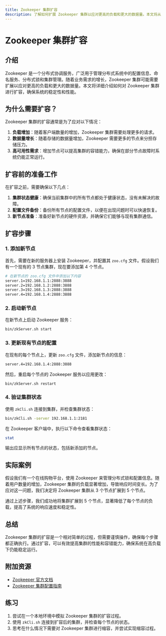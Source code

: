 ```yaml
---
title: Zookeeper 集群扩容
description: 了解如何扩展 Zookeeper 集群以应对更高的负载和更大的数据量。本文将从基础概念入手，逐步讲解扩容的步骤和注意事项，并提供实际案例和代码示例。
---
```


# Zookeeper 集群扩容

## 介绍

Zookeeper 是一个分布式协调服务，广泛用于管理分布式系统中的配置信息、命名服务、分布式锁和集群管理。随着业务需求的增长，Zookeeper 集群可能需要扩展以应对更高的负载和更大的数据量。本文将详细介绍如何对 Zookeeper 集群进行扩容，确保系统的稳定性和性能。

## 为什么需要扩容？

Zookeeper 集群的扩容通常是为了应对以下情况：

1. **负载增加**：随着客户端数量的增加，Zookeeper 集群需要处理更多的请求。
2. **数据量增长**：随着存储的数据量增加，Zookeeper 需要更多的节点来分担存储压力。
3. **高可用性需求**：增加节点可以提高集群的容错能力，确保在部分节点故障时系统仍能正常运行。

## 扩容前的准备工作

在扩容之前，需要确保以下几点：

1. **集群状态健康**：确保当前集群中的所有节点都处于健康状态，没有未解决的故障。
2. **配置文件备份**：备份所有节点的配置文件，以便在出现问题时可以快速恢复。
3. **新节点准备**：准备好新节点的硬件资源，并确保它们能够与现有集群通信。

## 扩容步骤

### 1. 添加新节点

首先，需要在新的服务器上安装 Zookeeper，并配置其 `zoo.cfg` 文件。假设我们有一个现有的 3 节点集群，现在要添加第 4 个节点。

```bash
# 在新节点的 zoo.cfg 文件中添加以下内容
server.1=192.168.1.1:2888:3888
server.2=192.168.1.2:2888:3888
server.3=192.168.1.3:2888:3888
server.4=192.168.1.4:2888:3888
```

### 2. 启动新节点

在新节点上启动 Zookeeper 服务：

```bash
bin/zkServer.sh start
```

### 3. 更新现有节点的配置

在现有的每个节点上，更新 `zoo.cfg` 文件，添加新节点的信息：

```bash
server.4=192.168.1.4:2888:3888
```

然后，重启每个节点的 Zookeeper 服务以应用更改：

```bash
bin/zkServer.sh restart
```

### 4. 验证集群状态

使用 `zkCli.sh` 连接到集群，并检查集群状态：

```bash
bin/zkCli.sh -server 192.168.1.1:2181
```

在 Zookeeper 客户端中，执行以下命令查看集群状态：

```bash
stat
```

输出应显示所有节点的状态，包括新添加的节点。

## 实际案例

假设我们有一个在线购物平台，使用 Zookeeper 来管理分布式锁和配置信息。随着用户数量的增加，Zookeeper 集群的负载显著增加，导致响应时间变长。为了应对这一问题，我们决定将 Zookeeper 集群从 3 个节点扩展到 5 个节点。

通过上述步骤，我们成功地将集群扩展到 5 个节点，显著降低了每个节点的负载，提高了系统的响应速度和稳定性。

## 总结

Zookeeper 集群的扩容是一个相对简单的过程，但需要谨慎操作，确保每个步骤都正确执行。通过扩容，可以有效提高集群的性能和容错能力，确保系统在高负载下仍能稳定运行。

## 附加资源

- [Zookeeper 官方文档](https://zookeeper.apache.org/doc/current/)
- [Zookeeper 集群配置指南](https://zookeeper.apache.org/doc/current/zookeeperAdmin.html)

## 练习

1. 尝试在一个本地环境中模拟 Zookeeper 集群的扩容过程。
2. 使用 `zkCli.sh` 连接到扩容后的集群，并检查每个节点的状态。
3. 思考在什么情况下需要对 Zookeeper 集群进行缩容，并尝试实现缩容过程。
